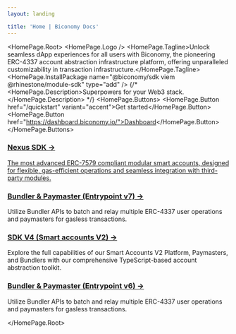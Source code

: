 ```yaml
---
layout: landing

title: 'Home | Biconomy Docs'
---
```



<HomePage.Root>
  <HomePage.Logo />
  <HomePage.Tagline>Unlock seamless dApp experiences for all users with Biconomy, the pioneering ERC-4337 account abstraction infrastructure platform, offering unparalleled customizability in transaction infrastructure.</HomePage.Tagline>
  <HomePage.InstallPackage name="@biconomy/sdk viem @rhinestone/module-sdk" type="add" />
  {/* <HomePage.Description>Superpowers for your Web3 stack.</HomePage.Description> */}
  <HomePage.Buttons>
    <HomePage.Button href="/quickstart" variant="accent">Get started</HomePage.Button>
    <HomePage.Button href="https://dashboard.biconomy.io/">Dashboard</HomePage.Button>
  </HomePage.Buttons>

<div className="mx-0 mt-4 md:mx-4 xl:-mx-12 2xl:-mx-24">
    <div className="grid grid-cols-1 md:grid-cols-2 gap-8">
        <div className="p-6 border border-gray-200 rounded-lg hover:shadow-lg transition-shadow duration-300">
            <h3 className="text-orange-600 font-bold text-xl mb-2">
                <a href="/nexus" className="no-underline hover:text-orange-800">
                    Nexus SDK →
                </a>
            </h3>
            <a href="/nexus">
                The most advanced ERC-7579 compliant modular smart accounts, designed for flexible, gas-efficient operations and seamless integration with third-party modules.
            </a>
        </div>
        <div className="p-6 border border-gray-200 rounded-lg hover:shadow-lg transition-shadow duration-300">
            <h3 className="text-orange-600 font-bold text-xl mb-2">
                <a href="/infra/bundler/integration" className="no-underline hover:text-orange-800">
                    Bundler & Paymaster (Entrypoint v7) →
                </a>
            </h3>
            Utilize Bundler APIs to batch and relay multiple ERC-4337 user operations and paymasters for gasless transactions.
        </div>
    </div>
    <div className="grid grid-cols-1 md:grid-cols-2 gap-8 mt-4">
        <div className="p-6 border border-gray-200 rounded-lg opacity-50 blur-[0.2px]">
            <h3 className="text-[#ff4e17] font-bold text-xl mb-2">
                <a href="/smartAccountsV2/quickstart-react" className="no-underline hover:text-[#ff2600]">
                    SDK V4 (Smart accounts V2) →
                </a>
            </h3>
            Explore the full capabilities of our Smart Accounts V2 Platform, Paymasters, and Bundlers with our comprehensive TypeScript-based account abstraction toolkit.
        </div>
        <div className="p-6 border border-gray-200 rounded-lg opacity-50 blur-[0.2px]">
            <h3 className="text-orange-600 font-bold text-xl mb-2">
                <a href="/smartAccountsV2/bundler" className="no-underline hover:text-orange-800">
                    Bundler & Paymaster (Entrypoint v6) →
                </a>
            </h3>
            Utilize Bundler APIs to batch and relay multiple ERC-4337 user operations and paymasters for gasless transactions.
        </div>
    </div>
</div>


</HomePage.Root>

